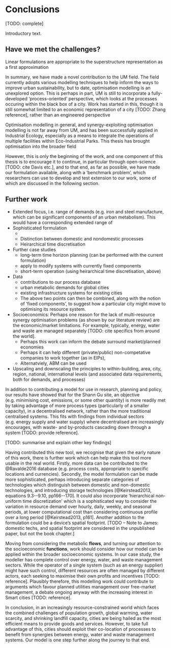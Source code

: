 # Conclusions

[TODO: complete]

Introductory text.

## Have we met the challenges?

Linear formulations are appropriate to the superstructure representation as a first approximation

In summary, we have made a novel contribution to the UM field. The field currently adopts various modelling techniques to help inform the ways to improve urban sustainability, but to date, optimisation modelling is an unexplored option. This is perhaps in part, UM is still to incorporate a fully-developed 'process-oriented' perspective, which looks at the processes occuring within the black box of a city. Work has started in this, though it is still somewhat limited to an economic representation of a city [TODO: Zhang reference], rather than an engineered perspective

Optimisation modelling in general, and synergy-exploiting optimisation modelling is not far away from UM, and has been successfully applied in Industrial Ecology, especially as a means to integrate the operations of multiple facilities within Eco-Industrial Parks. This thesis has brought optimisation into the broader field

However, this is only the beginning of the work, and one component of this thesis is to encourage it to continue, in particular through open-science [TODO: cite Davis etc.], and to that end, as far as possible, we have made our formulation available, along with a 'benchmark problem', which researchers can use to develop and test extension to our work, some of which are discussed in the following section.

## Further work

- Extended focus, i.e. range of demands (e.g. iron and steel manufacture, which can be significant components of an urban metabolism). This would have a corresponding extended range of 
- Sophisticated formulation
  	- 
	- Distinction between domestic and nondomestic processes
	- Heirarchical time discretisation
- Further case studies
  	- long-term time horizon planning (can be performed with the current formulation)
  	- apply to modify systems with currently fixed components
	- short-term operation (using heirarchical time discretisation, above)
- Data
  	- contributions to our process database
  	- urban metabolic demands for global cities
  	- existing infrastructure systems for existing cities
	- The above two points can then be combined, along with the notion of 'fixed components', to suggest how a particular city might move to optimising its resource system.
- Socioeconomics: Perhaps one reason for the lack of multi-resource synergy optimisation problems (as shown by our literature review) are the economic/market limitations. For example, typically, energy, water and waste are managed separately [TODO: cite specifics from around the world].
	- Perhaps this work can inform the debate surround market/planned economies
	- Perhaps it can help different (private/public) non-competative companies to work together (as in EIPs),
	- Alternatviely, ABM can be used
- Upscaling and downscaling the principles to within-building, area, city, region, national, international levels (and associated data requirements, both for demands, and processes)

In addition to contributing a model for use in research, planning and policy, our results have showed that for the Shann Gu site, an objective (e.g. minimising cost, emissions, or some other quantity) is more readily met by taking advantage of more process types (particularly of a smaller capacity), in a decentralised network, rather than the more traditional centralised systems. This fits with findings from individual sectors (e.g. energy supply and water supply) where decentralised are increasingly encourages, with waste- and by-products cascading down through a system [TODO: provide reference].

[TODO: summarise and explain other key findings]

Having contributed this new tool, we recognise that given the early nature of this work, there is further work which can help make this tool more usable in the real world. Firstly, more data can be contributed to the @Ravalde2016 database (e.g. process costs, appropriate to specific locations and currencies). Secondly, the model formulation can be made more sophisticated, perhaps introducing separate categories of technologies which distinguish between domestic and non-domestic technologies, and introducing storage technologies [@Keirstead2013, equations 9.3--9.10, pp166--170]. It could also incorporate 'hierarchical non-uniform time discretization' which is a sophisticated way to consider the variation in resource demand over hourly, daily¸ weekly, and seasonal periods, at lower computational cost than considering continuous profile over a long period [@Keirstead2013, p161]. Another addition to the formulation could be a device's spatial footprint. [TODO -- Note to James: domestic techs, and spatial footprint are considered in the unpublished paper, but not the book chapter.]

Moving from considering the metabolic **flows**, and turning our attention to the socioeconomic **functions**, work should consider how our model can be applied within the broader socioeconomic systems. In our case study, the modeller has complete control over energy, water, and waste management sectors. While the operator of a single system (such as an energy supplier) might have such control, different resources are often managed by different actors, each seeking to maximise their own profits and incentives [TODO: reference]. Plausibly therefore, this modelling work could contribute to arguments which favour planned utilities management over free-market management, a debate ongoing anyway with the increasing interest in Smart cities [TODO: reference].

In conclusion, in an increasingly resource-constrained world which faces the combined challenges of population growth, global warming, water scarcity, and shrinking landfill capacity, cities are being hailed as the most efficient means to provide goods and services. However, to take full advantage of this, cities should exploit their co-location of processes to benefit from synergies between energy, water and waste management systems. Our model is one step further along the journey to that end.
